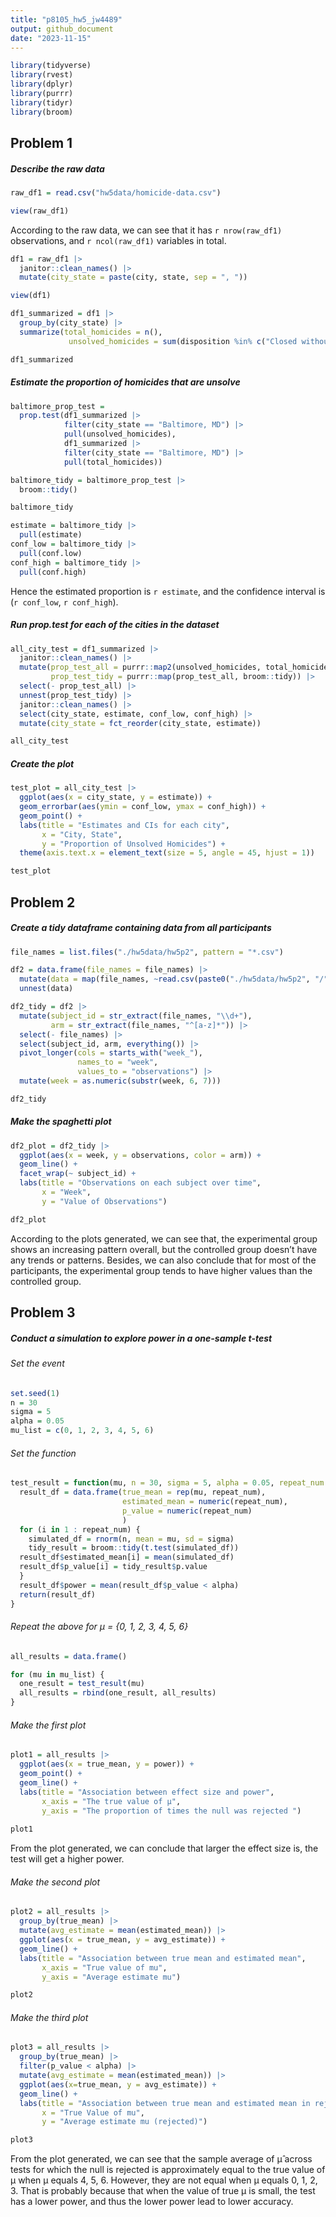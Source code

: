 ```yaml
---
title: "p8105_hw5_jw4489"
output: github_document
date: "2023-11-15"
---
```


```r
library(tidyverse)
library(rvest)
library(dplyr)
library(purrr)
library(tidyr)
library(broom)
```

## Problem 1

##### Describe the raw data

```r
raw_df1 = read.csv("hw5data/homicide-data.csv")

view(raw_df1)
```

According to the raw data, we can see that it has `r nrow(raw_df1)` observations, and `r ncol(raw_df1)` variables in total.

```r
df1 = raw_df1 |> 
  janitor::clean_names() |> 
  mutate(city_state = paste(city, state, sep = ", "))

view(df1)
```

```r
df1_summarized = df1 |>
  group_by(city_state) |>
  summarize(total_homicides = n(),
             unsolved_homicides = sum(disposition %in% c("Closed without arrest", "Open/No arrest")))

df1_summarized
```

##### Estimate the proportion of homicides that are unsolve

```r
baltimore_prop_test = 
  prop.test(df1_summarized |>
            filter(city_state == "Baltimore, MD") |>
            pull(unsolved_homicides),
            df1_summarized |>
            filter(city_state == "Baltimore, MD") |>
            pull(total_homicides))

baltimore_tidy = baltimore_prop_test |>
  broom::tidy()

baltimore_tidy
```

```r
estimate = baltimore_tidy |>
  pull(estimate)
conf_low = baltimore_tidy |>
  pull(conf.low)
conf_high = baltimore_tidy |>
  pull(conf.high)
```

Hence the estimated proportion is `r estimate`, and the confidence interval is (`r conf_low`, `r conf_high`).

##### Run prop.test for each of the cities in the dataset

```r
all_city_test = df1_summarized |>
  janitor::clean_names() |>
  mutate(prop_test_all = purrr::map2(unsolved_homicides, total_homicides, \(x, y) prop.test(x = x, n = y)),
         prop_test_tidy = purrr::map(prop_test_all, broom::tidy)) |> 
  select(- prop_test_all) |>
  unnest(prop_test_tidy) |>
  janitor::clean_names() |>
  select(city_state, estimate, conf_low, conf_high) |>
  mutate(city_state = fct_reorder(city_state, estimate))

all_city_test
```

##### Create the plot

```r
test_plot = all_city_test |>
  ggplot(aes(x = city_state, y = estimate)) + 
  geom_errorbar(aes(ymin = conf_low, ymax = conf_high)) +
  geom_point() +
  labs(title = "Estimates and CIs for each city",
       x = "City, State",
       y = "Proportion of Unsolved Homicides") +
  theme(axis.text.x = element_text(size = 5, angle = 45, hjust = 1))

test_plot
```

## Problem 2

##### Create a tidy dataframe containing data from all participants

```r
file_names = list.files("./hw5data/hw5p2", pattern = "*.csv")
```

```r
df2 = data.frame(file_names = file_names) |>
  mutate(data = map(file_names, ~read.csv(paste0("./hw5data/hw5p2", "/", .x)))) |>
  unnest(data) 
```

```r
df2_tidy = df2 |>
  mutate(subject_id = str_extract(file_names, "\\d+"),
         arm = str_extract(file_names, "^[a-z]*")) |>
  select(- file_names) |>
  select(subject_id, arm, everything()) |>
  pivot_longer(cols = starts_with("week_"),
               names_to = "week",
               values_to = "observations") |>
  mutate(week = as.numeric(substr(week, 6, 7)))

df2_tidy 
```

##### Make the spaghetti plot

```r
df2_plot = df2_tidy |>
  ggplot(aes(x = week, y = observations, color = arm)) +
  geom_line() +
  facet_wrap(~ subject_id) +
  labs(title = "Observations on each subject over time",
       x = "Week",
       y = "Value of Observations")

df2_plot
```

According to the plots generated, we can see that, the experimental group shows an increasing pattern overall, but the controlled group doesn't have any trends or patterns. Besides, we can also conclude that for most of the participants, the experimental group tends to have higher values than the controlled group. 

## Problem 3

##### Conduct a simulation to explore power in a one-sample t-test

###### Set the event
```r
set.seed(1)
n = 30
sigma = 5
alpha = 0.05
mu_list = c(0, 1, 2, 3, 4, 5, 6)
```

###### Set the function

```r
test_result = function(mu, n = 30, sigma = 5, alpha = 0.05, repeat_num = 5000) {
  result_df = data.frame(true_mean = rep(mu, repeat_num),
                         estimated_mean = numeric(repeat_num),
                         p_value = numeric(repeat_num)
                         )
  for (i in 1 : repeat_num) {
    simulated_df = rnorm(n, mean = mu, sd = sigma)
    tidy_result = broom::tidy(t.test(simulated_df))
  result_df$estimated_mean[i] = mean(simulated_df)
  result_df$p_value[i] = tidy_result$p.value
  }
  result_df$power = mean(result_df$p_value < alpha)
  return(result_df)
}
```

###### Repeat the above for μ = {0, 1, 2, 3, 4, 5, 6}

```r
all_results = data.frame()

for (mu in mu_list) {
  one_result = test_result(mu)
  all_results = rbind(one_result, all_results)
}
```

###### Make the first plot

```r
plot1 = all_results |>
  ggplot(aes(x = true_mean, y = power)) +
  geom_point() +
  geom_line() +
  labs(title = "Association between effect size and power",
       x_axis = "The true value of μ",
       y_axis = "The proportion of times the null was rejected ")
       
plot1
```

From the plot generated, we can conclude that larger the effect size is, the test will get a higher power.  

###### Make the second plot

```r
plot2 = all_results |>
  group_by(true_mean) |>
  mutate(avg_estimate = mean(estimated_mean)) |>
  ggplot(aes(x = true_mean, y = avg_estimate)) +
  geom_line() +
  labs(title = "Association between true mean and estimated mean",
       x_axis = "True value of mu",
       y_axis = "Average estimate mu")

plot2
```

###### Make the third plot

```r
plot3 = all_results |>
  group_by(true_mean) |>
  filter(p_value < alpha) |>
  mutate(avg_estimate = mean(estimated_mean)) |>
  ggplot(aes(x=true_mean, y = avg_estimate)) +
  geom_line() +
  labs(title = "Association between true mean and estimated mean in rejected",
       x = "True Value of mu",
       y = "Average estimate mu (rejected)") 

plot3
```

From the plot generated, we can see that the sample average of μ̂ across tests for which the null is rejected is approximately equal to the true value of μ when μ equals 4, 5, 6. However, they are not equal when μ equals 0, 1, 2, 3. That is probably because that when the value of true μ is small, the test has a lower power, and thus the lower power lead to lower accuracy. 
